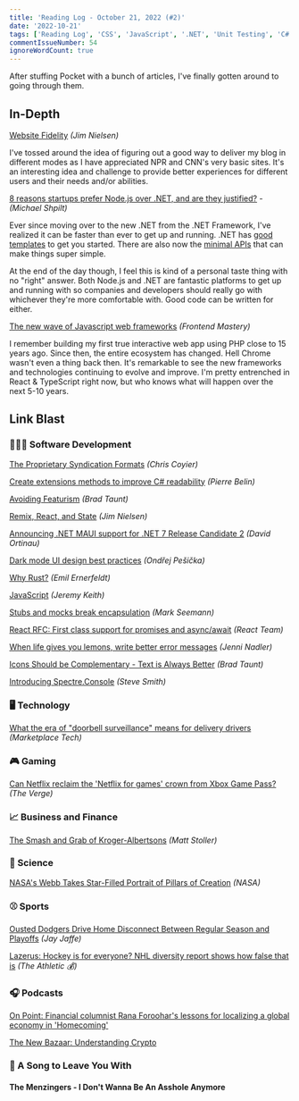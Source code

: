 ```yaml
---
title: 'Reading Log - October 21, 2022 (#2)'
date: '2022-10-21'
tags: ['Reading Log', 'CSS', 'JavaScript', '.NET', 'Unit Testing', 'C#', 'JWST', 'Space', 'React', 'Netflix']
commentIssueNumber: 54
ignoreWordCount: true
---
```


After stuffing Pocket with a bunch of articles, I've finally gotten around to going through them.

## In-Depth

[Website Fidelity](https://blog.jim-nielsen.com/2022/website-fidelity/) *(Jim Nielsen)*

I've tossed around the idea of figuring out a good way to deliver my blog in different modes as I have appreciated NPR and CNN's very basic sites. It's an interesting idea and challenge to provide better experiences for different users and their needs and/or abilities.

[8 reasons startups prefer Node.js over .NET, and are they justified?](https://michaelscodingspot.com/node-js-vs-dotnet/) - *(Michael Shpilt)*

Ever since moving over to the new .NET from the .NET Framework, I've realized it can be faster than ever to get up and running. .NET has [good templates](https://learn.microsoft.com/en-us/dotnet/core/tools/dotnet-new-sdk-templates) to get you started. There are also now the [minimal APIs](https://learn.microsoft.com/en-us/aspnet/core/fundamentals/minimal-apis?view=aspnetcore-6.0) that can make things super simple.

At the end of the day though, I feel this is kind of a personal taste thing with no "right" answer. Both Node.js and .NET are fantastic platforms to get up and running with so companies and developers should really go with whichever they're more comfortable with. Good code can be written for either.

[The new wave of Javascript web frameworks](https://frontendmastery.com/posts/the-new-wave-of-javascript-web-frameworks/) *(Frontend Mastery)*

I remember building my first true interactive web app using PHP close to 15 years ago. Since then, the entire ecosystem has changed. Hell Chrome wasn't even a thing back then. It's remarkable to see the new frameworks and technologies continuing to evolve and improve. I'm pretty entrenched in React & TypeScript right now, but who knows what will happen over the next 5-10 years.

## Link Blast

<h3 className="text">👨🏼‍💻 Software Development</h3>

[The Proprietary Syndication Formats](https://chriscoyier.net/2022/10/17/the-proprietary-syndication-formats/) *(Chris Coyier)*

[Create extensions methods to improve C# readability](https://goatreview.com/create-extensions-methods-to-improve-csharp-readability/) *(Pierre Belin)*

[Avoiding Featurism](https://tdarb.org/blog/avoid-featurism.html) *(Brad Taunt)*

[Remix, React, and State](https://blog.jim-nielsen.com/2022/remix-react-and-state/) *(Jim Nielsen)*

[Announcing .NET MAUI support for .NET 7 Release Candidate 2](https://devblogs.microsoft.com/dotnet/dotnet-maui-rc2/) *(David Ortinau)*

[Dark mode UI design best practices](https://atmos.style/blog/dark-mode-ui-best-practices) *(Ondřej Pešička)*

[Why Rust?](https://www.rerun.io/blog/why-rust) *(Emil Ernerfeldt)*

[JavaScript](https://adactio.com/journal/19531) *(Jeremy Keith)*

[Stubs and mocks break encapsulation](https://blog.ploeh.dk/2022/10/17/stubs-and-mocks-break-encapsulation/) *(Mark Seemann)*

[React RFC: First class support for promises and async/await](https://github.com/reactjs/rfcs/pull/229) *(React Team)*

[When life gives you lemons, write better error messages](https://wix-ux.com/when-life-gives-you-lemons-write-better-error-messages-46c5223e1a2f) *(Jenni Nadler)*

[Icons Should be Complementary - Text is Always Better](https://tdarb.org/blog/use-text-not-icons.html) *(Brad Taunt)*

[Introducing Spectre.Console](https://ardalis.com/introducing-spectre-console/) *(Steve Smith)*

<h3 className="text">🖥 Technology</h3>

[What the era of "doorbell surveillance" means for delivery drivers](https://www.marketplace.org/shows/marketplace-tech/doorbell-surveillance-delivery-drivers-privacy/) *(Marketplace Tech)*

<h3 className="text">🎮 Gaming</h3>

[Can Netflix reclaim the 'Netflix for games' crown from Xbox Game Pass?](https://www.theverge.com/2022/10/19/23413518/netflix-cloud-gaming-streaming-games-xbox-game-pass-google-stadia) *(The Verge)*

<h3 className="text">📈 Business and Finance</h3>

[The Smash and Grab of Kroger-Albertsons](https://mattstoller.substack.com/p/the-smash-and-grab-of-kroger-albertsons) *(Matt Stoller)*

<h3 className="text">🔬 Science</h3>

[NASA's Webb Takes Star-Filled Portrait of Pillars of Creation](https://www.nasa.gov/feature/goddard/2022/nasa-s-webb-takes-star-filled-portrait-of-pillars-of-creation/) *(NASA)*

<h3 className="text">⚾ Sports</h3>

[Ousted Dodgers Drive Home Disconnect Between Regular Season and Playoffs](https://blogs.fangraphs.com/ousted-dodgers-drive-home-disconnect-between-regular-season-and-playoffs/) *(Jay Jaffe)*

[Lazerus: Hockey is for everyone? NHL diversity report shows how false that is](https://theathletic.com/3707104/2022/10/18/nhl-diversity-report) *(The Athletic 💰)*

<h3 className="text">🎧 Podcasts</h3>

[On Point: Financial columnist Rana Foroohar's lessons for localizing a global economy in 'Homecoming'](https://www.wbur.org/onpoint/2022/10/18/columnist-rana-foroohars-lessons-for-localizing-a-global-economy-in-homecoming)

[The New Bazaar: Understanding Crypto](https://shows.acast.com/the-new-bazaar/episodes/understanding-crypto)

<h3 className="text">🎵 A Song to Leave You With</h3>

#### The Menzingers - I Don't Wanna Be An Asshole Anymore

<YouTubeEmbed
    id="TQBG7wAVWAA"
    title="The Menzingers - I Don't Wanna Be An Asshole Anymore"
/>
